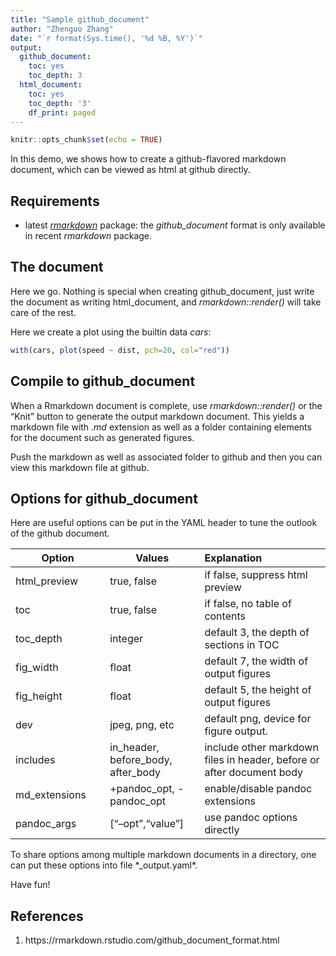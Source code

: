---
title: "Sample github_document"
author: "Zhenguo Zhang"
date: "`r format(Sys.time(), '%d %B, %Y')`"
output:
  github_document:
    toc: yes
    toc_depth: 3
  html_document:
    toc: yes
    toc_depth: '3'
    df_print: paged
---

```{r setup, include=FALSE}
knitr::opts_chunk$set(echo = TRUE)
```

In this demo, we shows how to create a github-flavored markdown
document, which can be viewed as html at github directly.

## Requirements

* latest [*rmarkdown*](https://rmarkdown.rstudio.com/) package: the *github_document* format is only available in recent *rmarkdown* package.

## The document

Here we go. Nothing is special when creating github_document, just
write the document as writing html_document, and *rmarkdown::render()*
will take care of the rest.

Here we create a plot using the builtin data *cars*:

```{r demo-plot, fig.cap= "Demo plot"}
with(cars, plot(speed ~ dist, pch=20, col="red"))
```

## Compile to github_document

When a Rmarkdown document is complete, use *rmarkdown::render()* or
the "Knit" button to generate the output markdown document. This
yields a markdown file with *.md* extension as well as a folder containing
elements for the document such as generated figures.

Push the markdown as well as associated folder to github and
then you can view this markdown file at github.

## Options for github_document

Here are useful options can be put in the YAML header to tune
the outlook of the github document.

Option | Values | Explanation
--- | --- | :---
html_preview | true, false | if false, suppress html preview
toc | true, false | if false, no table of contents
toc_depth | integer | default 3, the depth of sections in TOC
fig_width | float | default 7, the width of output figures
fig_height | float | default 5, the height of output figures
dev | jpeg, png, etc | default png, device for figure output.
includes | in_header, before_body, after_body | include other markdown files in header, before or after document body
md_extensions | +pandoc_opt, -pandoc_opt | enable/disable pandoc extensions
pandoc_args | ["--opt","value"] | use pandoc options directly

To share options among multiple markdown documents in a directory,
one can put these options into file *_output.yaml*.

Have fun!

## References

1. https://rmarkdown.rstudio.com/github_document_format.html

